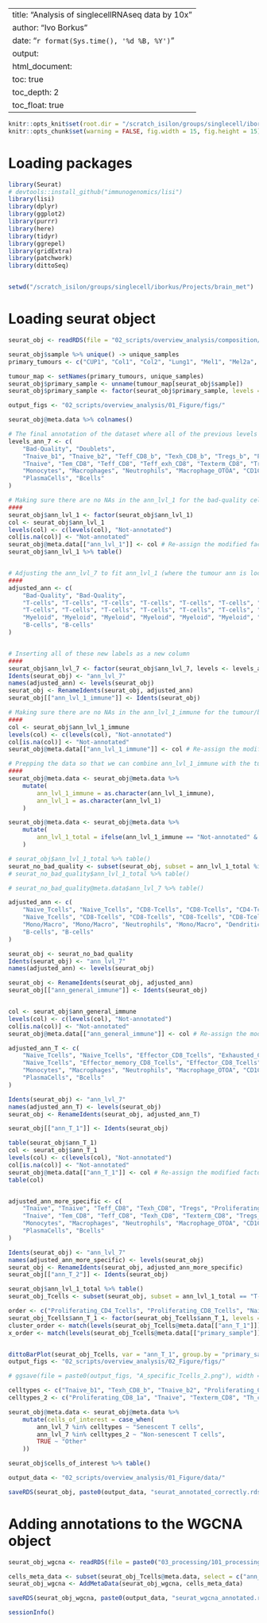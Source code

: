 
---
title: "Analysis of singlecellRNAseq data by 10x"
author: "Ivo Borkus"
date: "`r format(Sys.time(), '%d %B, %Y')`"
output:  
  html_document:
    toc: true
    toc_depth: 2
    toc_float: true
---
```r
knitr::opts_knit$set(root.dir = "/scratch_isilon/groups/singlecell/iborkus/Projects/brain_met") # nolint
knitr::opts_chunk$set(warning = FALSE, fig.width = 15, fig.height = 15)
```

# Loading packages

```R
library(Seurat)
# devtools::install_github("immunogenomics/lisi")
library(lisi)
library(dplyr)
library(ggplot2)
library(purrr)
library(here)
library(tidyr)
library(ggrepel)
library(gridExtra)
library(patchwork)
library(dittoSeq)


setwd("/scratch_isilon/groups/singlecell/iborkus/Projects/brain_met")
```

# Loading seurat object
```R
seurat_obj <- readRDS(file = "02_scripts/overview_analysis/composition/data/seurat_obj_main_processed_batchnf.rds")
```

```R
seurat_obj$sample %>% unique() -> unique_samples
primary_tumours <- c("CUP1", "Col1", "Col2", "Lung1", "Mel1", "Mel2a", "Mel2b", "Mel3")

tumour_map <- setNames(primary_tumours, unique_samples)
seurat_obj$primary_sample <- unname(tumour_map[seurat_obj$sample])
seurat_obj$primary_sample <- factor(seurat_obj$primary_sample, levels = unique(seurat_obj$primary_sample))

output_figs <- "02_scripts/overview_analysis/01_Figure/figs/"

seurat_obj@meta.data %>% colnames()
```

```R
# The final annotation of the dataset where all of the previous levels are derived from
levels_ann_7 <- c(
    "Bad-Quality", "Doublets",
    "Tnaive_b1", "Tnaive_b2", "Teff_CD8_b", "Texh_CD8_b", "Tregs_b", "Proliferating_CD8_1b", "Proliferating_CD8_2b",
    "Tnaive", "Tem_CD8", "Teff_CD8", "Teff_exh_CD8", "Texterm_CD8", "Tregs_memory", "Tregs_CCR8", "Th_cells", "Tactive", "IFN_response", "Proliferating_CD4", "Proliferating_CD8_gd", "Proliferating_CD8_1a", "Proliferating_CD8_2a", "NK", "GD_NKT_CD8",
    "Monocytes", "Macrophages", "Neutrophils", "Macrophage_OTOA", "CD1CA+_A", "Monocytic_MDSCs", "Microglia", "pDCs", "Macrophage_SPP1", "cDC1", "mregDCs",
    "PlasmaCells", "Bcells"
)
```
```R
# Making sure there are no NAs in the ann_lvl_1 for the bad-quality cells
####
seurat_obj$ann_lvl_1 <- factor(seurat_obj$ann_lvl_1)
col <- seurat_obj$ann_lvl_1
levels(col) <- c(levels(col), "Not-annotated")
col[is.na(col)] <- "Not-annotated"
seurat_obj@meta.data[["ann_lvl_1"]] <- col # Re-assign the modified factor
seurat_obj$ann_lvl_1 %>% table()


# Adjusting the ann_lvl_7 to fit ann_lvl_1 (where the tumour ann is located)
####
adjusted_ann <- c(
    "Bad-Quality", "Bad-Quality",
    "T-cells", "T-cells", "T-cells", "T-cells", "T-cells", "T-cells", "T-cells",
    "T-cells", "T-cells", "T-cells", "T-cells", "T-cells", "T-cells", "T-cells", "T-cells", "T-cells", "T-cells", "T-cells", "T-cells", "T-cells", "T-cells", "T-cells", "T-cells",
    "Myeloid", "Myeloid", "Myeloid", "Myeloid", "Myeloid", "Myeloid", "Myeloid", "Myeloid", "Myeloid", "Myeloid", "Myeloid",
    "B-cells", "B-cells"
)


# Inserting all of these new labels as a new column
####
seurat_obj$ann_lvl_7 <- factor(seurat_obj$ann_lvl_7, levels <- levels_ann_7)
Idents(seurat_obj) <- "ann_lvl_7"
names(adjusted_ann) <- levels(seurat_obj)
seurat_obj <- RenameIdents(seurat_obj, adjusted_ann)
seurat_obj[["ann_lvl_1_immune"]] <- Idents(seurat_obj)

# Making sure there are no NAs in the ann_lvl_1_immune for the tumour/brain cells
####
col <- seurat_obj$ann_lvl_1_immune
levels(col) <- c(levels(col), "Not-annotated")
col[is.na(col)] <- "Not-annotated"
seurat_obj@meta.data[["ann_lvl_1_immune"]] <- col # Re-assign the modified factor

# Prepping the data so that we can combine ann_lvl_1_immune with the tumour and brain info
####
seurat_obj@meta.data <- seurat_obj@meta.data %>%
    mutate(
        ann_lvl_1_immune = as.character(ann_lvl_1_immune),
        ann_lvl_1 = as.character(ann_lvl_1)
    )

seurat_obj@meta.data <- seurat_obj@meta.data %>%
    mutate(
        ann_lvl_1_total = ifelse(ann_lvl_1_immune == "Not-annotated" & ann_lvl_1 %in% c("Tumour", "Brain"), ann_lvl_1, ann_lvl_1_immune)
    )

# seurat_obj$ann_lvl_1_total %>% table()
seurat_no_bad_quality <- subset(seurat_obj, subset = ann_lvl_1_total %in% c("Not-annotated", "Bad-Quality"), invert = TRUE)
# seurat_no_bad_quality$ann_lvl_1_total %>% table()

# seurat_no_bad_quality@meta.data$ann_lvl_7 %>% table()
```


```R
adjusted_ann <- c(
    "Naive_Tcells", "Naive_Tcells", "CD8-Tcells", "CD8-Tcells", "CD4-Tcells", "Cycling Tcells", "Cycling Tcells",
    "Naive_Tcells", "CD8-Tcells", "CD8-Tcells", "CD8-Tcells", "CD8-Tcells", "CD4-Tcells", "CD4-Tcells", "CD4-Tcells", "CD4-Tcells", "CD4-Tcells", "Cycling Tcells", "Cycling Tcells", "Cycling Tcells", "Cycling Tcells", "NK", "CD8-Tcells",
    "Mono/Macro", "Mono/Macro", "Neutrophils", "Mono/Macro", "Dendritic cells", "Mono/Macro", "Mono/Macro", "Dendritic cells", "Mono/Macro", "Dendritic cells", "Dendritic cells",
    "B-cells", "B-cells"
)

seurat_obj <- seurat_no_bad_quality
Idents(seurat_obj) <- "ann_lvl_7"
names(adjusted_ann) <- levels(seurat_obj)

seurat_obj <- RenameIdents(seurat_obj, adjusted_ann)
seurat_obj[["ann_general_immune"]] <- Idents(seurat_obj)


col <- seurat_obj$ann_general_immune
levels(col) <- c(levels(col), "Not-annotated")
col[is.na(col)] <- "Not-annotated"
seurat_obj@meta.data[["ann_general_immune"]] <- col # Re-assign the modified factor
```

```R
adjusted_ann_T <- c(
    "Naive_Tcells", "Naive_Tcells", "Effector_CD8_Tcells", "Exhausted_CD8_Tcells", "Regulatory_Tcells", "Proliferating_CD8_Tcells", "Proliferating_CD8_Tcells",
    "Naive_Tcells", "Effector_memory_CD8_Tcells", "Effector_CD8_Tcells", "Exhausted_CD8_Tcells", "Texterm_CD8", "Regulatory_Tcells", "Regulatory_Tcells", "Helper_Tcells", "Active_Tcells", "IFN_response_Tcells", "Proliferating_CD4_Tcells", "Proliferating_CD8_Tcells", "Proliferating_CD8_Tcells", "Proliferating_CD8_Tcells", "NK", "GD_NKT_CD8_Tcells",
    "Monocytes", "Macrophages", "Neutrophils", "Macrophage_OTOA", "CD1CA+_A", "Monocytic_MDSCs", "Microglia", "pDCs", "Macrophage_SPP1", "cDC1", "mregDCs",
    "PlasmaCells", "Bcells"
)

Idents(seurat_obj) <- "ann_lvl_7"
names(adjusted_ann_T) <- levels(seurat_obj)
seurat_obj <- RenameIdents(seurat_obj, adjusted_ann_T)

seurat_obj[["ann_T_1"]] <- Idents(seurat_obj)

table(seurat_obj$ann_T_1)
col <- seurat_obj$ann_T_1
levels(col) <- c(levels(col), "Not-annotated")
col[is.na(col)] <- "Not-annotated"
seurat_obj@meta.data[["ann_T_1"]] <- col # Re-assign the modified factor
table(col)


adjusted_ann_more_specific <- c(
    "Tnaive", "Tnaive", "Teff_CD8", "Texh_CD8", "Tregs", "Proliferating_CD8", "Proliferating_CD8",
    "Tnaive", "Tem_CD8", "Teff_CD8", "Texh_CD8", "Texterm_CD8", "Tregs_memory", "Tregs_CCR8", "Th_cells", "Tactive", "IFN_response", "Proliferating_CD4", "Proliferating_CD8", "Proliferating_CD8", "Proliferating_CD8", "NK", "GD_NKT_CD8",
    "Monocytes", "Macrophages", "Neutrophils", "Macrophage_OTOA", "CD1CA+_A", "Monocytic_MDSCs", "Microglia", "pDCs", "Macrophage_SPP1", "cDC1", "mregDCs",
    "PlasmaCells", "Bcells"
)

Idents(seurat_obj) <- "ann_lvl_7"
names(adjusted_ann_more_specific) <- levels(seurat_obj)
seurat_obj <- RenameIdents(seurat_obj, adjusted_ann_more_specific)
seurat_obj[["ann_T_2"]] <- Idents(seurat_obj)
```


```R
seurat_obj$ann_lvl_1_total %>% table()
seurat_obj_Tcells <- subset(seurat_obj, subset = ann_lvl_1_total == "T-cells")

order <- c("Proliferating_CD4_Tcells", "Proliferating_CD8_Tcells", "Naive_Tcells", "Effector_memory_CD8_Tcells", "Effector_CD8_Tcells", "Exhausted_CD8_Tcells", "Texterm_CD8", "Regulatory_Tcells", "Helper_Tcells", "Active_Tcells", "IFN_response_Tcells", "NK", "GD_NKT_CD8_Tcells")
seurat_obj_Tcells$ann_T_1 <- factor(seurat_obj_Tcells$ann_T_1, levels = order)
cluster_order <- match(levels(seurat_obj_Tcells@meta.data[["ann_T_1"]]), metaLevels("ann_T_1", seurat_obj_Tcells))
x_order <- match(levels(seurat_obj_Tcells@meta.data[["primary_sample"]]), metaLevels("primary_sample", seurat_obj_Tcells))


dittoBarPlot(seurat_obj_Tcells, var = "ann_T_1", group.by = "primary_sample", var.labels.reorder = cluster_order, x.reorder = x_order)
output_figs <- "02_scripts/overview_analysis/02_Figure/figs/"

# ggsave(file = paste0(output_figs, "A_specific_Tcells_2.png"), width = 12, height = 9)
```

```R
celltypes <- c("Tnaive_b1", "Texh_CD8_b", "Tnaive_b2", "Proliferating_CD8_1b", "Tregs_b", "Proliferating_CD8_2b", "Teff_CD8_b")
celltypes_2 <- c("Proliferating_CD8_1a", "Tnaive", "Texterm_CD8", "Th_cells", "Teff_exh_CD8", "Teff_CD8", "Proliferating_CD4", "Tem_CD8", "Tregs_memory", "Proliferating_CD8_2a", "Tregs_CCR8", "GD_NKT_CD8", "Proliferating_CD8_gd", "NK", "IFN_response", "Tactive")

seurat_obj@meta.data <- seurat_obj@meta.data %>%
    mutate(cells_of_interest = case_when(
        ann_lvl_7 %in% celltypes ~ "Senescent T cells",
        ann_lvl_7 %in% celltypes_2 ~ "Non-senescent T cells",
        TRUE ~ "Other"
    ))

seurat_obj$cells_of_interest %>% table()
```

```R
output_data <- "02_scripts/overview_analysis/01_Figure/data/"

saveRDS(seurat_obj, paste0(output_data, "seurat_annotated_correctly.rds"))
```



# Adding annotations to the WGCNA object

```R
seurat_obj_wgcna <- readRDS(file = paste0("03_processing/101_processing_exernal/data/optimising_hdWGCNA/Inhous_hvf_5000_nnp_25_max_shared_10_seurat_processed_final.rds"))
```

```R
cells_meta_data <- subset(seurat_obj_Tcells@meta.data, select = c("ann_T_1", "ann_T_2", "ann_general_immune", "ann_lvl_7", "ann_lvl_1_total"))
seurat_obj_wgcna <- AddMetaData(seurat_obj_wgcna, cells_meta_data)
```


```R
saveRDS(seurat_obj_wgcna, paste0(output_data, "seurat_wgcna_annotated.rds"))
```

```R
sessionInfo()
```
